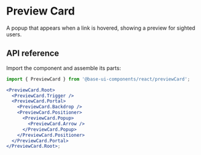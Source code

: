 # Preview Card

<Subtitle>
  A popup that appears when a link is hovered, showing a preview for sighted users.
</Subtitle>
<Meta
  name="description"
  content="A high-quality, unstyled React preview card component that appears when a link is hovered, showing a preview for sighted users."
/>

<Demo path="./demos/hero" />
<link
  as="image"
  rel="preload"
  href="https://images.unsplash.com/photo-1619615391095-dfa29e1672ef?q=80&w=448&h=300"
/>

## API reference

Import the component and assemble its parts:

```jsx title="Anatomy"
import { PreviewCard } from '@base-ui-components/react/previewCard';

<PreviewCard.Root>
  <PreviewCard.Trigger />
  <PreviewCard.Portal>
    <PreviewCard.Backdrop />
    <PreviewCard.Positioner>
      <PreviewCard.Popup>
        <PreviewCard.Arrow />
      </PreviewCard.Popup>
    </PreviewCard.Positioner>
  </PreviewCard.Portal>
</PreviewCard.Root>;
```

<Reference
  component="PreviewCard"
  parts="Root, Trigger, Portal, Backdrop, Positioner, Popup, Arrow"
/>
